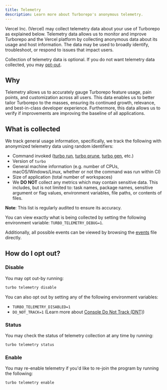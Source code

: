 ```yaml
---
title: Telemetry
description: Learn more about Turborepo's anonymous telemetry.
---
```


Vercel Inc. (Vercel) may collect telemetry data about your use of Turborepo as explained below.
Telemetry data allows us to monitor and improve Turborepo and the Vercel platform by
collecting anonymous data about its usage and host information. The data may be used to broadly identify,
troubleshoot, or respond to issues that impact users.

Collection of telemetry data is optional. If you do not want telemetry data collected, you may [opt-out](#how-do-i-opt-out).

## Why

Telemetry allows us to accurately gauge Turborepo feature usage, pain points, and customization across all users.
This data enables us to better tailor Turborepo to the masses, ensuring its continued growth, relevance, and best-in-class developer experience.
Furthermore, this data allows us to verify if improvements are improving the baseline of all applications.

## What is collected

We track general usage information, specifically, we track the following with anonymized telemetry data using random identifiers:

- Command invoked ([turbo run](/repo/docs/reference/run), [turbo prune](/repo/docs/reference/prune), [turbo gen](/repo/docs/reference/generate), etc.)
- Version of `turbo`
- General machine information (e.g. number of CPUs, macOS/Windows/Linux, whether or not the command was run within CI)
- Size of application (total number of workspaces)
- We **DO NOT** collect any metrics which may contain sensitive data. This includes, but is not limited to: task names, package names, sensitive argument or flag values, environment variables, file paths, or contents of files.

**Note**: This list is regularly audited to ensure its accuracy.

You can view exactly what is being collected by setting the following environment variable: `TURBO_TELEMETRY_DEBUG=1`.

Additionally, all possible events can be viewed by browsing the [events](https://github.com/vercel/turborepo/blob/main/crates/turborepo-telemetry/src/events) file directly.

## How do I opt out?

### Disable

You may opt out-by running:

```bash title="Terminal"
turbo telemetry disable
```

You can also opt out by setting any of the following environment variables:

- `TURBO_TELEMETRY_DISABLED=1`
- `DO_NOT_TRACK=1` (Learn more about [Console Do Not Track (DNT)](https://consoledonottrack.com/))

### Status

You may check the status of telemetry collection at any time by running:

```sh title="Terminal"
turbo telemetry status
```

### Enable

You may re-enable telemetry if you'd like to re-join the program by running the following:

```sh title="Terminal"
turbo telemetry enable
```
